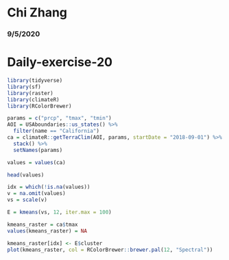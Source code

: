 # Chi Zhang
### 9/5/2020
# Daily-exercise-20

```r
library(tidyverse)
library(sf)
library(raster)
library(climateR)
library(RColorBrewer)

params = c("prcp", "tmax", "tmin")
AOI = USAboundaries::us_states() %>%
  filter(name == "California")
ca = climateR::getTerraClim(AOI, params, startDate = "2018-09-01") %>%
  stack() %>%
  setNames(params)

values = values(ca)

head(values)

idx = which(!is.na(values))
v = na.omit(values)
vs = scale(v)

E = kmeans(vs, 12, iter.max = 100)

kmeans_raster = ca$tmax
values(kmeans_raster) = NA

kmeans_raster[idx] <- E$cluster
plot(kmeans_raster, col = RColorBrewer::brewer.pal(12, "Spectral"))


```

